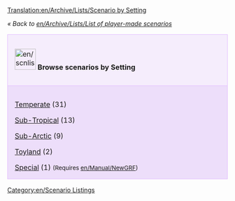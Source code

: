 [[Translation:en/Archive/Lists/Scenario by Setting]]


''« Back to [[en/Archive/Lists/List of player-made scenarios]]''

{| cellspacing="3" class="mainpagetable" align="center" width="100%"
|- valign="top" 
|style="font-size: 100%; BACKGROUND-COLOR: #F5EDFC; border: 1px solid #E1BBFF; margin: 0; padding: 1em; text-align: left; width:14%"|[[File:en/scnlist-setting.png|48px]] <font size="3">'''Browse scenarios by Setting'''</font>
|-
|style="font-size: 100%; BACKGROUND-COLOR: #EDDEFA; border: 1px solid #E1BBFF; margin: 0; padding: 1em 1em 0em 1em; text-align: left;"|

[[en/Archive/Lists/Scenario by Setting - Temperate|Temperate]] (31)

[[en/Archive/Lists/Scenario by Setting - Sub-Tropical|Sub-Tropical]] (13)

[[en/Archive/Lists/Scenario by Setting - Sub-Arctic|Sub-Arctic]] (9)

[[en/Archive/Lists/Scenario by Setting - Toyland|Toyland]] (2)

[[en/Archive/Lists/Scenario by Setting - Special|Special]] (1) <span style="font-size:smaller">(Requires [[en/Manual/NewGRF]])</span>

|}

[[Category:en/Scenario Listings]]